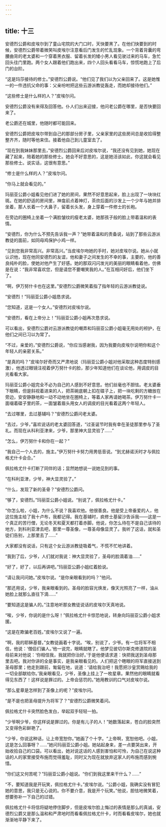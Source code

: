 ```yaml
---
---
---
```

title: 十三
---




安德烈公爵和皮埃尔到了童山宅院的大门口时，天快要黑了。在他们快要到的时候，安德烈公爵带着微笑叫皮埃尔注意看后门发生的忙乱现象。一个背着背囊的弯腰曲背的老太婆和一个穿着黑衣服、留着长发的矮小男人看见驶过来的马车，急忙回头往门里跑。两个女人跟着他们跑出来，四个人回头看看马车，惊慌地跑上了后门的台阶。

“这是玛莎接待的修士。”安德烈公爵说。“他们见了我们以为父亲回来了。这是她惟一的一件违抗父命的事：父亲吩咐把这些云游派教徒轰走，而她却接待他们。”

“这些修士是什么样的人？”皮埃尔问。

安德烈公爵没有来得及回答他。仆人们出来迎接，他问老公爵在哪里，是否快要回来了。

老公爵还在城里，他随时都可能回来。

安德烈公爵把皮埃尔带到自己的那部分房子里，父亲家里的这些房间总是收拾得整整齐齐，随时等他来住。接着他自己到儿童室去了。

“现在到我妹妹那里去，”安德烈公爵回来后对皮埃尔说，“我还没有见到她，她现在藏了起来，陪着她的那些修士。她会不好意思的，这是她活该如此，你这就会看见那些修士。说实话，这很有意思。”

“修士是什么样的人？”皮埃尔问。

“你马上就会看见的。”

玛丽亚公爵小姐看见他们进了她的房间，果然不好意思起来，脸上出现了一块块红斑。在她的舒适的房间里，神龛前点着神灯，茶炊后面的沙发上一个少年与她并排坐着，那人长着一个大鼻子，留着长头发，身上穿着一件修士的长袍。

在旁边的圈椅上坐着一个满脸皱纹的瘦老太婆，她那孩子般的脸上带着温和的表情。

“安德烈，你为什么不预先告诉我一声？”她带着温和的责备说，站到了那些云游派教徒的面前，如同母鸡保护小鸡一样。

“见到您我非常高兴。非常高兴。”当皮埃尔吻她的手时，她对皮埃尔说。她从小就认识他，现在他同安德烈的友谊，他和妻子之间发生的不幸的事，主要的，他的善良纯朴的脸，使她对他产生了好感。她的那双闪闪发光的美丽的眼睛看着他，仿佛是在说：“我非常喜欢您，但是请您不要嘲笑我的人。”在互相问好后，他们坐下了。

“啊，伊万努什卡也在这里。”安德烈公爵微笑着指了指年轻的云游派教徒说。

“安德烈！”玛丽亚公爵小姐恳求说。

“您知道，这是一个女人。”安德烈对皮埃尔说。

“安德烈，看在上帝分上！”玛丽亚公爵小姐再次恳求说。

可以看出，安德烈公爵对云游派教徒的嘲弄和玛丽亚公爵小姐毫无用处的袒护，在他们之间已习以为常了。

“不过，亲爱的，”安德烈公爵说，“你应当感谢我，因为我要向皮埃尔说明你和这个年轻人的亲密关系。”

“是真的吗？”皮埃尔好奇而又严肃地说（玛丽亚公爵小姐对他采取这种态度特别感激），他透过眼镜注视着伊万努什卡的脸，那少年知道他们在谈论他，用调皮的目光看看大家。

玛丽亚公爵小姐完全不必为自己的人感到不好意思。他们丝毫也不胆怯。老太婆垂下眼睛，但是斜视着进来的人，把茶碗底朝上扣在碟子上，把一块吃剩的方糖放在旁边，安安静静地和一动不动地坐在圈椅上，等着人家再请她喝茶。伊万努什卡一面啜着碟子里的茶，一面皱着眉头用女人的调皮的目光看着这两个年轻人。

“去过哪里，去过基辅吗？”安德烈公爵问老太婆。

“去过，少爷，”喜欢说话的老太婆回答道，“过圣诞节时我有幸在圣徒那里参与了圣礼。而现在从科利亚津来，少爷，那里神大显灵验了……”

“怎么，伊万努什卡和你在一起？”

“我自己一个人去的，施主。”伊万努什卡努力用男低音说。“到尤赫诺沃时才与佩拉格尤什卡会合。”

佩拉格尤什卡打断了同伴的话；显然她想说一说她见到的事。

“在科利亚津，少爷，神大显灵验了。”

“什么，发现了新的圣骨？”安德烈公爵问。

“够了，安德烈。”玛丽亚公爵小姐说。“别说了，佩拉格尤什卡。”

“你怎么啦，小姐，为什么不说？我喜欢他。他很善良。他是受上帝垂爱的人，他这位施主给了我十卢布，我都记得。我在基辅时，疯修士基留沙告诉我——这是一个真正的苦行僧，无论冬天和夏天都打着赤脚。他说，你怎么待在不是自己该待的地方，到科利亚津去吧，那里一尊圣像，一尊圣母像显灵了。我听了这话，就和圣徒们告别，上那里去了……”

大家都没有说话，只有这个女云游派教徒吸着气，不慌不忙地讲着。

“我到了后，少爷，人们就对我说：神大显灵验了，圣母的脸滴着油……”

“好了，好了，以后再讲吧。”玛丽亚公爵小姐红着脸说。

“请让我问问她。”皮埃尔说。“是你亲眼看到的吗？”他问。

“那还用说，少爷，我亲眼看到的。圣母的脸容光焕发，像天光照亮了一样，油从她脸上就那么直往下滴……”

“要知道这是骗人的。”注意地听那女教徒说话的皮埃尔天真地说。

“唉，少爷，你说的是什么呀！”佩拉格尤什卡惊恐地说，转身向玛丽亚公爵小姐求援。

“这是在欺骗老百姓。”皮埃尔又说了一遍。

“啊，我的耶稣基督。”女教徒画着十字说。“唉，别说了，少爷。有一位将军不相信，他说：‘僧侣们骗人。’他一说完，眼睛就瞎了。他梦见彼切尔斯克修道院的圣母前来对他说：‘你相信我，我就把你治好。’于是他便请求道：快把我送到圣母那里去吧。我对你讲的全是事实，是我亲眼看见的。人们把这个瞎眼的将军直接送到圣母那里；他走到跟前，匍匐在地，说道：‘请给我治吧！我愿把沙皇赏赐给我的一切全部献给你。’我亲眼看见，少爷，圣像上挂上了一枚星章。果然他的眼睛就看得见东西了！这样说是罪过的。上帝会惩罚的。”她用教训的口气对皮埃尔说。

“那么星章是怎样到了圣像上的呢？”皮埃尔问。

“是不是也把圣母提升为将军了？”安德烈公爵微笑着问。

佩拉格尤什卡突然脸色发白，举起双手轻轻一拍。

“少爷啊少爷，你这样说是罪过的。你是有儿子的人！”她数落起来，苍白的脸突然又变得色彩鲜艳了。

“少爷，你说这种话，让上帝宽恕你。”她画了个十字。“上帝啊，宽恕他吧。小姐，这是怎么回事呀？……”她问玛丽亚公爵小姐。她站起身来，差一点要哭出来，开始收拾自己的口袋。可以看出，她对说这话的人感到害怕和可怜，为自己在说这种话的人的家里接受布施而觉得羞耻，同时又为现在就放弃这家人的布施而感到惋惜。

“你们这又何苦呢？”玛丽亚公爵小姐说。“你们到我这里来干什么？……”

“不，要知道我是开玩笑，佩拉格尤什卡。”皮埃尔说。“公爵小姐，我确实没有冒犯她的意思，我只是无心说的。你不要介意，我是开个玩笑。”他说，胆怯地微笑着，想要弥补一下自己的过错。

佩拉格尤什卡将信将疑地停住脚步，但是皮埃尔脸上悔过的表情是那么的真诚，安德烈公爵又是那么温和和严肃地时而看看佩拉格尤什卡，时而看看皮埃尔，她也就渐渐地平静下来了。